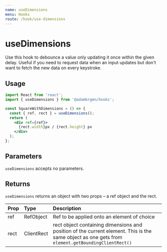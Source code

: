 ```yaml
---
name: useDimensions
menu: Hooks
route: /hook/use-dimensions
---
```



# useDimensions

Use this hook to debounce a value only updating it once within the given delay.
Useful if you need to request data when an input updates but don't want to fetch
the new data on every keystroke.

## Usage

```jsx
import React from 'react';
import { useDimensions } from '@adambrgmn/hooks';

const SquareWithDimensions = () => {
  const { ref, rect } = useDimensions();
  return (
    <div ref={ref}>
      {rect.width}px / {rect.height} px
    </div>
  );
};
```

<Playground>
  <UseDimensionsExample />
</Playground>

## Parameters

`useDimensions` accepts no parameters.

## Returns

`useDimensions` returns an object with two props – a ref object and the rect.

| Prop | Type       | Description                                                                                                                                       |
| :--- | :--------- | :------------------------------------------------------------------------------------------------------------------------------------------------ |
| ref  | RefObject  | Ref to be applied onto an element of choice                                                                                                       |
| rect | ClientRect | rect object containing dimensions and position of the current element. This is the same object as one gets from `element.getBoundingClientRect()` |
